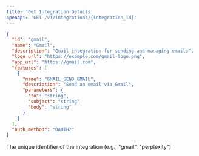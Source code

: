 ```yaml
---
title: 'Get Integration Details'
openapi: 'GET /v1/integrations/{integration_id}'
---
```


<ResponseExample>

```json Response
{
  "id": "gmail",
  "name": "Gmail",
  "description": "Gmail integration for sending and managing emails",
  "logo_url": "https://example.com/gmail-logo.png",
  "app_url": "https://gmail.com",
  "features": [
    {
      "name": "GMAIL_SEND_EMAIL",
      "description": "Send an email via Gmail",
      "parameters": {
        "to": "string",
        "subject": "string",
        "body": "string"
      }
    }
  ],
  "auth_method": "OAUTH2"
}
```

</ResponseExample>

<ParamField header="integration_id" type="string" required>
  The unique identifier of the integration (e.g., "gmail", "perplexity")
</ParamField>
